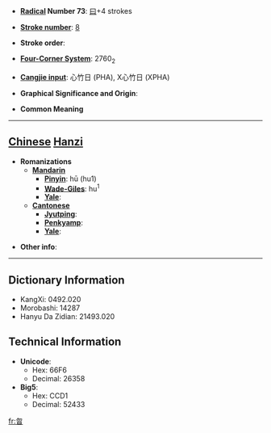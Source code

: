 * '''[[Wiktionary:Chinese radical index| Radical]] Number 73''': [[Wiktionary:Chinese radical index 曰|曰]]+4 strokes

* '''[[Wiktionary:Chinese total strokes index|Stroke number]]''': [[Wiktionary:Chinese total strokes index 8|8]]

* '''Stroke order''': 

* '''[[Wiktionary:Chinese four corner index|Four-Corner System]]''': 2760<sub>2</sub>

* '''[[Wiktionary:Chinese Cangjie index|Cangjie input]]''': 心竹日 (PHA), X心竹日 (XPHA)

* '''Graphical Significance and Origin''': 

* '''Common Meaning'''

----

== [[Chinese]] [[Hanzi]] ==

* '''Romanizations'''
** '''[[Mandarin]]'''
*** '''[[Pinyin]]''': hū (hu1)
*** '''[[Wade-Giles]]''': hu<sup>1</sup>
*** '''[[Yale]]''': 
** '''[[Cantonese]]'''
*** '''[[Jyutping]]''':
*** '''[[Penkyamp]]''': 
*** '''[[Yale]]''': 

* '''Other info''': 

----

== Dictionary Information ==

* KangXi: 0492.020
* Morobashi: 14287
* Hanyu Da Zidian: 21493.020

== Technical Information ==

* '''Unicode''':
** Hex: 66F6
** Decimal: 26358
* '''Big5''':
** Hex: CCD1
** Decimal: 52433

[[fr:曶]]